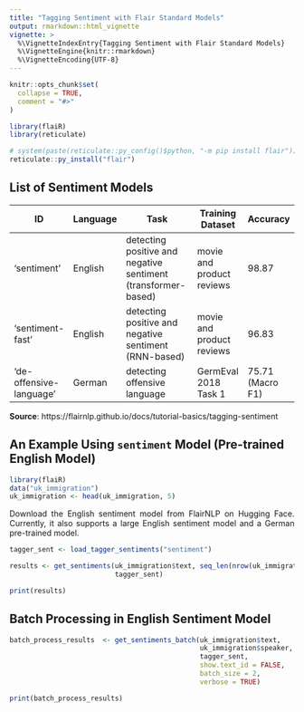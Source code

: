 ```yaml
---
title: "Tagging Sentiment with Flair Standard Models"
output: rmarkdown::html_vignette
vignette: >
  %\VignetteIndexEntry{Tagging Sentiment with Flair Standard Models}
  %\VignetteEngine{knitr::rmarkdown}
  %\VignetteEncoding{UTF-8}
---
```


```r
knitr::opts_chunk$set(
  collapse = TRUE,
  comment = "#>"
)
```

```r
library(flaiR)
library(reticulate)

# system(paste(reticulate::py_config()$python, "-m pip install flair"))
reticulate::py_install("flair")

```

## List of Sentiment Models
| ID                      | Language | Task                                                      | Training Dataset           | Accuracy           |
|-------------------------|----------|-----------------------------------------------------------|----------------------------|--------------------|
| 'sentiment'             | English  | detecting positive and negative sentiment (transformer-based) | movie and product reviews | 98.87              |
| 'sentiment-fast'        | English  | detecting positive and negative sentiment (RNN-based)     | movie and product reviews | 96.83              |
| 'de-offensive-language' | German   | detecting offensive language                              | GermEval 2018 Task 1       | 75.71 (Macro F1)   |

__Source__: https://flairnlp.github.io/docs/tutorial-basics/tagging-sentiment


## An Example Using `sentiment` Model (Pre-trained English Model)


```r
library(flaiR)
data("uk_immigration")
uk_immigration <- head(uk_immigration, 5)
```

<div style="text-align: justify">

Download the English sentiment model from FlairNLP on Hugging Face. Currently, it also supports a large English sentiment model and a German pre-trained model.

</div>

```r
tagger_sent <- load_tagger_sentiments("sentiment")
```


```r
results <- get_sentiments(uk_immigration$text, seq_len(nrow(uk_immigration)),
                          tagger_sent)
```

```r
print(results)
```


## Batch Processing in English Sentiment Model
```r
batch_process_results  <- get_sentiments_batch(uk_immigration$text,
                                               uk_immigration$speaker, 
                                               tagger_sent, 
                                               show.text_id = FALSE,
                                               batch_size = 2,
                                               verbose = TRUE)
```


```r
print(batch_process_results)
```

